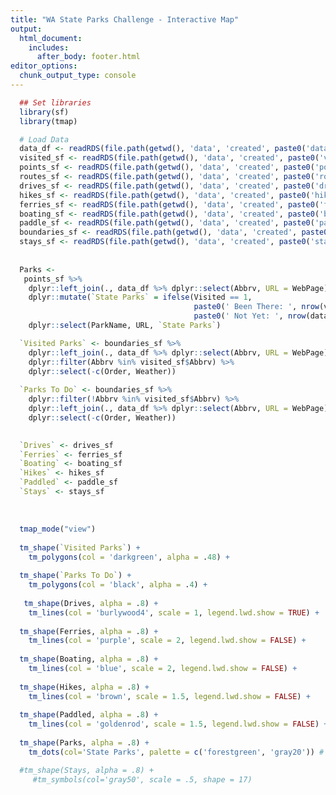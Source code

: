 ```yaml
---
title: "WA State Parks Challenge - Interactive Map"
output: 
  html_document:
    includes:
      after_body: footer.html
editor_options: 
  chunk_output_type: console
---
```


```r

  ## Set libraries
  library(sf)
  library(tmap)

  # Load Data
  data_df <- readRDS(file.path(getwd(), 'data', 'created', paste0('data.RDS')))
  visited_sf <- readRDS(file.path(getwd(), 'data', 'created', paste0('visited.RDS')))
  points_sf <- readRDS(file.path(getwd(), 'data', 'created', paste0('points.RDS')))
  routes_sf <- readRDS(file.path(getwd(), 'data', 'created', paste0('routes.RDS')))
  drives_sf <- readRDS(file.path(getwd(), 'data', 'created', paste0('drives.RDS')))
  hikes_sf <- readRDS(file.path(getwd(), 'data', 'created', paste0('hikes.RDS')))
  ferries_sf <- readRDS(file.path(getwd(), 'data', 'created', paste0('ferries.RDS')))
  boating_sf <- readRDS(file.path(getwd(), 'data', 'created', paste0('boating.RDS')))
  paddle_sf <- readRDS(file.path(getwd(), 'data', 'created', paste0('paddle.RDS')))
  boundaries_sf <- readRDS(file.path(getwd(), 'data', 'created', paste0('boundaries.RDS')))
  stays_sf <- readRDS(file.path(getwd(), 'data', 'created', paste0('stays.RDS')))
  
  
  Parks <- 
   points_sf %>% 
    dplyr::left_join(., data_df %>% dplyr::select(Abbrv, URL = WebPage), by = 'Abbrv') %>%
    dplyr::mutate(`State Parks` = ifelse(Visited == 1, 
                                         paste0(' Been There: ', nrow(visited_sf)),
                                         paste0(' Not Yet: ', nrow(data_df) - nrow(visited_sf)))) %>%
    dplyr::select(ParkName, URL, `State Parks`)

  `Visited Parks` <- boundaries_sf %>%
    dplyr::left_join(., data_df %>% dplyr::select(Abbrv, URL = WebPage), by = 'Abbrv') %>%
    dplyr::filter(Abbrv %in% visited_sf$Abbrv) %>%
    dplyr::select(-c(Order, Weather))
  
  `Parks To Do` <- boundaries_sf %>%
    dplyr::filter(!Abbrv %in% visited_sf$Abbrv) %>%
    dplyr::left_join(., data_df %>% dplyr::select(Abbrv, URL = WebPage), by = 'Abbrv') %>%
    dplyr::select(-c(Order, Weather))
  

  `Drives` <- drives_sf
  `Ferries` <- ferries_sf
  `Boating` <- boating_sf
  `Hikes` <- hikes_sf
  `Paddled` <- paddle_sf
  `Stays` <- stays_sf

```

&nbsp;
&nbsp;

```r

  tmap_mode("view")
  
  tm_shape(`Visited Parks`) + 
    tm_polygons(col = 'darkgreen', alpha = .48) +
    
  tm_shape(`Parks To Do`) + 
    tm_polygons(col = 'black', alpha = .4) +
  
   tm_shape(Drives, alpha = .8) + 
    tm_lines(col = 'burlywood4', scale = 1, legend.lwd.show = TRUE) + 
    
  tm_shape(Ferries, alpha = .8) + 
    tm_lines(col = 'purple', scale = 2, legend.lwd.show = FALSE) + 
    
  tm_shape(Boating, alpha = .8) + 
    tm_lines(col = 'blue', scale = 2, legend.lwd.show = FALSE) + 
    
  tm_shape(Hikes, alpha = .8) + 
    tm_lines(col = 'brown', scale = 1.5, legend.lwd.show = FALSE) + 
    
  tm_shape(Paddled, alpha = .8) + 
    tm_lines(col = 'goldenrod', scale = 1.5, legend.lwd.show = FALSE) + 
    
  tm_shape(Parks, alpha = .8) +
    tm_dots(col='State Parks', palette = c('forestgreen', 'gray20')) # +

  #tm_shape(Stays, alpha = .8) +
     #tm_symbols(col='gray50', scale = .5, shape = 17)



```


<!-- ```{r} -->

<!-- library(leaflet) -->

<!-- visited_sf %>%  -->
<!--   mutate(label = paste("marvel at ", ParkCode, " and follow <a href = https://stackoverflow.com/>stack overflow</a>")) %>%  -->
<!--   leaflet() %>% -->
<!--   addTiles(group = "OSM") %>% -->
<!--   addCircleMarkers(popup = ~label) -->

<!-- ``` -->